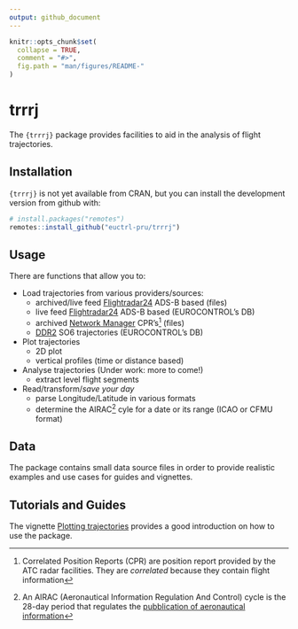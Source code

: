 ```yaml
---
output: github_document
---
```


<!-- README.md is generated from README.Rmd. Please edit that file -->

```r
knitr::opts_chunk$set(
  collapse = TRUE,
  comment = "#>",
  fig.path = "man/figures/README-"
)
```

# trrrj

The `{trrrj}` package provides facilities to aid in the analysis of flight trajectories.

## Installation

`{trrrj}` is not yet available from CRAN, but you can install the development
version from github with:

```r
# install.packages("remotes")
remotes::install_github("euctrl-pru/trrrj")
```

## Usage

There are functions that allow you to:

* Load trajectories from various providers/sources:
    - archived/live feed [Flightradar24][fr24] ADS-B based (files)
    - live feed [Flightradar24][fr24] ADS-B based (EUROCONTROL's DB)
    - archived [Network Manager][nm-cfmu] CPR's^[Correlated Position Reports (CPR)
      are position report provided by the ATC radar facilities.
      They are *correlated* because they contain flight information] (files)
    - [DDR2][ddr2] SO6 trajectories (EUROCONTROL's DB)

* Plot trajectories
    - 2D plot
    - vertical profiles (time or distance based)
    
* Analyse trajectories (Under work: more to come!)
    - extract level flight segments

* Read/transform/*save your day*
    - parse Longitude/Latitude in various formats
    - determine the AIRAC^[An AIRAC (Aeronautical Information Regulation And Control) cycle
      is the 28-day period that regulates the [pubblication of aeronautical information](https://en.wikipedia.org/wiki/Aeronautical_Information_Publication)] cyle
      for a date or its range (ICAO or CFMU format)


## Data

The package contains small data source files in order to
provide realistic examples and use cases for guides and vignettes.



## Tutorials and Guides

The vignette [Plotting trajectories](articles/trrrj-plotting.html) provides
a good introduction on how to use the package.


[fr24]: <https://www.flightradar24.com/> "Flightradar24"
[ddr2]: <https://www.eurocontrol.int/ddr> "Demand Data Repository - EUROCONTROL"
[nm-cfmu]: <https://www.eurocontrol.int/network-manager> "Network Manager - EUROCONTROL"
[cpr]: <https://ansperformance.eu/acronym/cpr/> "Correlated Position Report"
